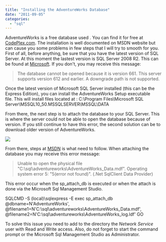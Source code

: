 ```yaml
---
title: "Installing the AdventureWorks Database"
date: "2011-09-05"
categories: 
  - "sql"
---
```


AdventureWorks is a free database used . You can find it for free at [CodePlex.com](http://msftdbprodsamples.codeplex.com/ "AdventureWorks Website"). The installation is well documented on MSDN website but can cause you some problems in few steps that I will try to smooth for you. First of all, before anything, be sure that you have the latest version of SQL Server. At this moment the lastest version is SQL Server 2008 R2. This can be found at [Microsoft](http://www.microsoft.com/sqlserver/en/us/editions/express.aspx "SQL Server Express 2008 R2 Download page"). If you don't, you may receive this message:

> The database cannot be opened because it is version 661. This server supports version 612 and earlier. A downgrade path is not supported.

Once the latest version of Microsoft SQL Server installed (this can be the Express Edition), you can install the AdventureWorks Setup executable file. This will install files located at : C:\\Program Files\\Microsoft SQL Server\\MSSQL10_50.MSSQLSERVER\\MSSQL\\DATA

From there, the next step is to attach the database to your SQL Server. This is where the server could not be able to open the database because of version. If you still continue to have this error, the second solution can be to download older version of AdventureWorks.

![](images/sqlserver2008AdventureWorksDatabaseInstall-400x326.png)

From there, steps at [MSDN](http://msdn.microsoft.com/en-us/library/aa992075(v=vs.80).aspx "MSDN's steps to install AdventureWorks Database") is what need to follow. When attaching the database you may receive this error message:

> Unable to open the physical file "C:\\sql\\adventureworks\\AdventureWorks_Data.mdf". Operating system error 5: "5(error not found)". (.Net SqlClient Data Provider)

This error occur when the sp_attach_db is executed or when the attach is done via the Microsoft Sql Management Studio.

SQLCMD -S (local)\\sqlexpress -E
exec sp_attach_db @dbname=N'AdventureWorks', @filename1=N'C:\\sql\\adventureworks\\AdventureWorks_Data.mdf', @filename2=N'C:\\sql\\adventureworks\\AdventureWorks_log.ldf'
GO

To solve this issue you need to add to the directory the _Network Service_ user with Read and Write access. Also, do not forget to start the command prompt or the Microsoft Sql Management Studio as Administrator.
